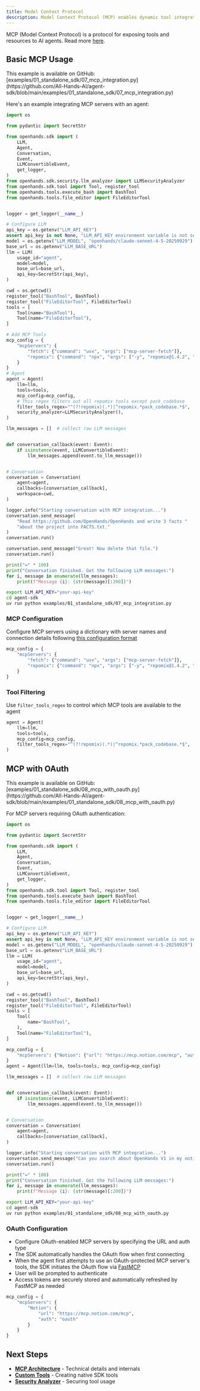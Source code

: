 ```yaml
---
title: Model Context Protocol
description: Model Context Protocol (MCP) enables dynamic tool integration from external servers. Agents can discover and use MCP-provided tools automatically.
---
```


MCP (Model Context Protocol) is a protocol for exposing tools and resources to AI agents. Read more [here](https://modelcontextprotocol.io/).


## Basic MCP Usage

<Note>
This example is available on GitHub: [examples/01_standalone_sdk/07_mcp_integration.py](https://github.com/All-Hands-AI/agent-sdk/blob/main/examples/01_standalone_sdk/07_mcp_integration.py)
</Note>

Here's an example integrating MCP servers with an agent:

```python icon="python" expandable examples/01_standalone_sdk/07_mcp_integration.py
import os

from pydantic import SecretStr

from openhands.sdk import (
    LLM,
    Agent,
    Conversation,
    Event,
    LLMConvertibleEvent,
    get_logger,
)
from openhands.sdk.security.llm_analyzer import LLMSecurityAnalyzer
from openhands.sdk.tool import Tool, register_tool
from openhands.tools.execute_bash import BashTool
from openhands.tools.file_editor import FileEditorTool


logger = get_logger(__name__)

# Configure LLM
api_key = os.getenv("LLM_API_KEY")
assert api_key is not None, "LLM_API_KEY environment variable is not set."
model = os.getenv("LLM_MODEL", "openhands/claude-sonnet-4-5-20250929")
base_url = os.getenv("LLM_BASE_URL")
llm = LLM(
    usage_id="agent",
    model=model,
    base_url=base_url,
    api_key=SecretStr(api_key),
)

cwd = os.getcwd()
register_tool("BashTool", BashTool)
register_tool("FileEditorTool", FileEditorTool)
tools = [
    Tool(name="BashTool"),
    Tool(name="FileEditorTool"),
]

# Add MCP Tools
mcp_config = {
    "mcpServers": {
        "fetch": {"command": "uvx", "args": ["mcp-server-fetch"]},
        "repomix": {"command": "npx", "args": ["-y", "repomix@1.4.2", "--mcp"]},
    }
}
# Agent
agent = Agent(
    llm=llm,
    tools=tools,
    mcp_config=mcp_config,
    # This regex filters out all repomix tools except pack_codebase
    filter_tools_regex="^(?!repomix)(.*)|^repomix.*pack_codebase.*$",
    security_analyzer=LLMSecurityAnalyzer(),
)

llm_messages = []  # collect raw LLM messages


def conversation_callback(event: Event):
    if isinstance(event, LLMConvertibleEvent):
        llm_messages.append(event.to_llm_message())


# Conversation
conversation = Conversation(
    agent=agent,
    callbacks=[conversation_callback],
    workspace=cwd,
)

logger.info("Starting conversation with MCP integration...")
conversation.send_message(
    "Read https://github.com/OpenHands/OpenHands and write 3 facts "
    "about the project into FACTS.txt."
)
conversation.run()

conversation.send_message("Great! Now delete that file.")
conversation.run()

print("=" * 100)
print("Conversation finished. Got the following LLM messages:")
for i, message in enumerate(llm_messages):
    print(f"Message {i}: {str(message)[:200]}")
```

```bash Running the example
export LLM_API_KEY="your-api-key"
cd agent-sdk
uv run python examples/01_standalone_sdk/07_mcp_integration.py
```


### MCP Configuration

Configure MCP servers using a dictionary with server names and connection details following [this configuration format](https://gofastmcp.com/clients/client#configuration-format)

```python highlight={3-4}
mcp_config = {
    "mcpServers": {
        "fetch": {"command": "uvx", "args": ["mcp-server-fetch"]},
        "repomix": {"command": "npx", "args": ["-y", "repomix@1.4.2", "--mcp"]},
    }
}
```

### Tool Filtering

Use `filter_tools_regex` to control which MCP tools are available to the agent

```python highlight={5}
agent = Agent(
    llm=llm,
    tools=tools,
    mcp_config=mcp_config,
    filter_tools_regex="^(?!repomix)(.*)|^repomix.*pack_codebase.*$",
)
```

## MCP with OAuth

<Note>
This example is available on GitHub: [examples/01_standalone_sdk/08_mcp_with_oauth.py](https://github.com/All-Hands-AI/agent-sdk/blob/main/examples/01_standalone_sdk/08_mcp_with_oauth.py)
</Note>

For MCP servers requiring OAuth authentication:


```python icon="python" expandable examples/01_standalone_sdk/08_mcp_with_oauth.py
import os

from pydantic import SecretStr

from openhands.sdk import (
    LLM,
    Agent,
    Conversation,
    Event,
    LLMConvertibleEvent,
    get_logger,
)
from openhands.sdk.tool import Tool, register_tool
from openhands.tools.execute_bash import BashTool
from openhands.tools.file_editor import FileEditorTool


logger = get_logger(__name__)

# Configure LLM
api_key = os.getenv("LLM_API_KEY")
assert api_key is not None, "LLM_API_KEY environment variable is not set."
model = os.getenv("LLM_MODEL", "openhands/claude-sonnet-4-5-20250929")
base_url = os.getenv("LLM_BASE_URL")
llm = LLM(
    usage_id="agent",
    model=model,
    base_url=base_url,
    api_key=SecretStr(api_key),
)

cwd = os.getcwd()
register_tool("BashTool", BashTool)
register_tool("FileEditorTool", FileEditorTool)
tools = [
    Tool(
        name="BashTool",
    ),
    Tool(name="FileEditorTool"),
]

mcp_config = {
    "mcpServers": {"Notion": {"url": "https://mcp.notion.com/mcp", "auth": "oauth"}}
}
agent = Agent(llm=llm, tools=tools, mcp_config=mcp_config)

llm_messages = []  # collect raw LLM messages


def conversation_callback(event: Event):
    if isinstance(event, LLMConvertibleEvent):
        llm_messages.append(event.to_llm_message())


# Conversation
conversation = Conversation(
    agent=agent,
    callbacks=[conversation_callback],
)

logger.info("Starting conversation with MCP integration...")
conversation.send_message("Can you search about OpenHands V1 in my notion workspace?")
conversation.run()

print("=" * 100)
print("Conversation finished. Got the following LLM messages:")
for i, message in enumerate(llm_messages):
    print(f"Message {i}: {str(message)[:200]}")
```

```bash Running the example
export LLM_API_KEY="your-api-key"
cd agent-sdk
uv run python examples/01_standalone_sdk/08_mcp_with_oauth.py
```

### OAuth Configuration
- Configure OAuth-enabled MCP servers by specifying the URL and auth type
- The SDK automatically handles the OAuth flow when first connecting
- When the agent first attempts to use an OAuth-protected MCP server's tools, the SDK initiates the OAuth flow via [FastMCP](https://gofastmcp.com/servers/auth/authentication)
- User will be prompted to authenticate
- Access tokens are securely stored and automatically refreshed by FastMCP as needed

```python highlight={5}
mcp_config = {
    "mcpServers": {
        "Notion": {
            "url": "https://mcp.notion.com/mcp",
            "auth": "oauth"
        }
    }
}
```

## Next Steps

- **[MCP Architecture](/sdk/arch/sdk/mcp)** - Technical details and internals
- **[Custom Tools](/sdk/guides/custom-tools)** - Creating native SDK tools
- **[Security Analyzer](/sdk/guides/security)** - Securing tool usage
